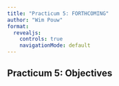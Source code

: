 ```yaml
---
title: "Practicum 5: FORTHCOMING"
author: "Wim Pouw"
format:
  revealjs:
    controls: true
    navigationMode: default
---
```


## Practicum 5: Objectives




